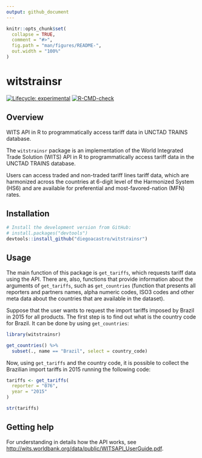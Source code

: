 ```yaml
---
output: github_document
---
```


<!-- README.md is generated from README.Rmd. Please edit that file -->

```r
knitr::opts_chunk$set(
  collapse = TRUE,
  comment = "#>",
  fig.path = "man/figures/README-",
  out.width = "100%"
)
```

# witstrainsr

<!-- badges: start -->
[![Lifecycle: experimental](https://img.shields.io/badge/lifecycle-experimental-orange.svg)](https://lifecycle.r-lib.org/articles/stages.html#experimental)
[![R-CMD-check](https://github.com/diegoacastro/witstrainsr/workflows/R-CMD-check/badge.svg)](https://github.com/diegoacastro/witstrainsr/actions)
<!-- badges: end -->

## Overview

WITS API in R to programmatically access tariff data in UNCTAD TRAINS database.
 
The `witstrainsr` package is an implementation of the World Integrated Trade Solution (WITS) API in R to programmatically access tariff data in the UNCTAD TRAINS database.

Users can access traded and non-traded tariff lines tariff data, which are harmonized across the countries at 6-digit level of the Harmonized System (HS6) and are available for preferential and most-favored-nation (MFN) rates.


## Installation

```r
# Install the development version from GitHub:
# install.packages("devtools")
devtools::install_github("diegoacastro/witstrainsr")
```

## Usage

The main function of this package is `get_tariffs`, which requests tariff data using the API. There are, also, functions that provide information about the arguments of `get_tariffs`, such as `get_countries` (function that presents all reporters and partners names, alpha numeric codes, ISO3 codes and other meta data about the countries that are available in the dataset).

Suppose that the user wants to request the import tariffs imposed by Brazil in 2015 for all products. The first step is to find out what is the country code for Brazil. It can be done by using `get_countries`:

```r
library(witstrainsr)

get_countries() %>% 
  subset(., name == "Brazil", select = country_code)
```

Now, using `get_tariffs` and the country code, it is possible to collect the Brazilian import tariffs in 2015 running the following code:

```r
tariffs <- get_tariffs(
  reporter = "076",
  year = "2015"
)

str(tariffs)
```


## Getting help

For understanding in details how the API works, see <http://wits.worldbank.org/data/public/WITSAPI_UserGuide.pdf>.
